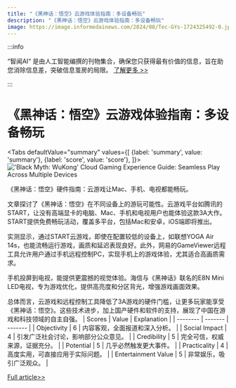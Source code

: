 ```yaml
---
title: "《黑神话：悟空》云游戏体验指南：多设备畅玩"
description: "《黑神话：悟空》云游戏体验指南：多设备畅玩"
image: https://image.informedainews.com/2024/08/Tec-GYs-1724325492-0.jpg
---
```



:::info

“智闻AI“ 是由人工智能编撰的刊物集合，确保您只获得最有价值的信息，旨在助您消除信息差，突破信息茧房的局限。  [了解更多 >>](/)

:::

# 《黑神话：悟空》云游戏体验指南：多设备畅玩


<Tabs
	defaultValue="summary"
	values={[
	{label: 'summary', value: 'summary'},
	{label: 'score', value: 'score'},
]}>
<TabItem value="summary">
<img
  src="https://image.informedainews.com/2024/08/Tec-GYs-1724325492-0.jpg"
  alt="'Black Myth: WuKong' Cloud Gaming Experience Guide: Seamless Play Across Multiple Devices"
/>



《黑神话：悟空》硬件指南：云游戏让Mac、手机、电视都能畅玩。

文章探讨了《黑神话：悟空》在不同设备上的游玩可能性。云游戏平台如腾讯的START，让没有高端显卡的电脑、Mac、手机和电视用户也能体验这款3A大作。START提供免费畅玩活动，覆盖多平台，包括Mac和安卓，iOS端即将推出。

实测显示，通过START云游戏，即使在配置较低的设备上，如联想YOGA Air 14s，也能流畅运行游戏，画质和延迟表现良好。此外，网易的GameViewer远程工具允许用户通过手机远程控制PC，实现手机上的游戏体验，尤其适合高画质需求。

手机投屏到电视，能提供更震撼的视觉体验。海信与《黑神话》联名的E8N Mini LED电视，专为游戏优化，提供高亮度和分区背光，增强游戏画面效果。

总体而言，云游戏和远程控制工具降低了3A游戏的硬件门槛，让更多玩家能享受《黑神话：悟空》。这些技术进步，加上国产硬件和软件的支持，展现了中国在游戏和科技领域的自主自强。
</TabItem>
<TabItem value="score">
	| Scores     | Value   | Explanation |
	| -------- | ------- | ------- |
	| Objectivity  | 6    | 内容客观，全面报道和深入分析。    |
	| Social Impact | 4     | 引发广泛社会讨论，影响部分公众意见。    |
	| Credibility    | 5    | 完全可信，权威来源，证据充分。    |
	| Potential    | 5    | 几乎必然触发更大事件。    |
	| Practicality    | 4    | 高度实用，可直接应用于实际问题。    |
	| Entertainment Value    | 5    | 非常娱乐，吸引广泛观众。    |
</TabItem>
</Tabs>

[Full article>>](https://www.36kr.com/p/2916752223804544)
